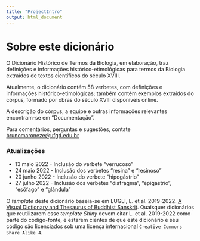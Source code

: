 ```yaml
---
title: "ProjectIntro"
output: html_document
---
```



# Sobre este dicionário

O Dicionário Histórico de Termos da Biologia, em elaboração, traz definições e informações histórico-etimológicas para termos da Biologia extraídos de textos científicos do século XVIII.

Atualmente, o dicionário contém 58 verbetes, com definições e informações histórico-etimológicas; também contém exemplos extraídos do córpus, formado por obras do século XVIII disponíveis online.

A descrição do córpus, a equipe e outras informações relevantes encontram-se em "Documentação".

Para comentários, perguntas e sugestões, contate [brunomaroneze@ufgd.edu.br](brunomaroneze@ufgd.edu.br)

### Atualizações

- 13 maio 2022 - Inclusão do verbete "verrucoso"
- 24 maio 2022 - Inclusão dos verbetes "resina" e "resinoso"
- 20 junho 2022 - Inclusão do verbete "hipogástrio"
- 27 julho 2022 - Inclusão dos verbetes "diafragma", "epigástrio", "esôfago" e "glândula"

O *template* deste dicionário baseia-se em LUGLI, L. et al. 2019-2022. [A Visual Dictionary and Thesaurus of Buddhist Sanskrit](bit.ly/VisualDictionary-BuddhistSanskrit). Quaisquer dicionários que reutilizarem esse *template Shiny* devem citar L. et al. 2019-2022 como parte do código-fonte, e estarem cientes de que este dicionário e seu código são licenciados sob uma licença internacional <code>Creative Commons Share Alike 4</code>.
